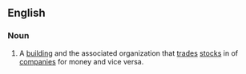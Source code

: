 ==English==
===Noun===
#A [[building]] and the associated organization that [[trade]]s [[stocks]] in of [[companies]] for money and vice versa.